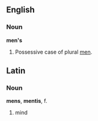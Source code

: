 ==English==

===Noun===
'''men's'''
#Possessive case of plural [[men]].

==Latin==
===Noun===
'''mens''', '''mentis''', f.
# mind